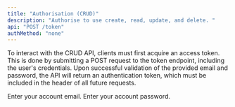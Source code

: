 ```yaml
---
title: "Authorisation (CRUD)"
description: "Authorise to use create, read, update, and delete. "
api: "POST /token"
authMethod: "none"
---
```


To interact with the CRUD API, clients must first acquire an access token. This is done by submitting a POST request to the token endpoint, including the user's credentials. Upon successful validation of the provided email and password, the API will return an authentication token, which must be included in the header of all future requests.

<ParamField body="email" type="string" required>
  Enter your account email.
</ParamField>

<ParamField body="password" type="string" required>
  Enter your account password.
</ParamField>